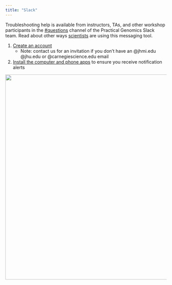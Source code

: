 ```yaml
---
title: "Slack"
---
```


Troubleshooting help is available from instructors, TAs, and other workshop participants in the [#questions](https://practicalgenomics.slack.com/messages/C40QQ7Q7J) channel of the Practical Genomics Slack team.  Read about other ways [scientists](https://www.nature.com/news/how-scientists-use-slack-1.21228) are using this messaging tool.

1. [Create an account](https://practicalgenomics.slack.com/signup)
    - Note: contact us for an invitation if you don't have an @jhmi.edu @jhu.edu or @carnegiescience.edu email
1. [Install the computer and phone apps](https://slack.com/downloads) to ensure you receive notification alerts 

<img src="https://get.slack.help/hc/article_attachments/115015069663/WHAT_IS_SLACK_Slack_overview.png" style="width: 640px;"/>
